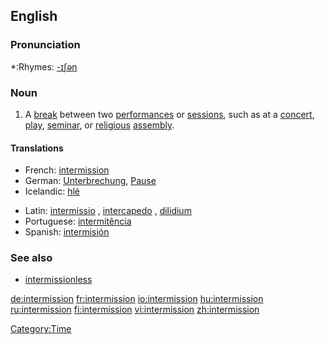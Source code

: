 ==English==

===Pronunciation===
*:Rhymes: [[Rhymes:English:-ɪʃən|-ɪʃən]]

===Noun===
{{en-noun}}

# A [[break]] between two [[performance]]s or [[session]]s, such as at a [[concert]], [[play]], [[seminar]], or [[religious]] [[assembly]].

====Translations====
{{trans-top|break between performances or sessions}}
*French: [[#French|intermission]]
*German: [[Unterbrechung]], [[Pause]]
*Icelandic: [[hlé]] {{n}}
{{trans-mid}}
*Latin: [[intermissio]] {{f}}, [[intercapedo]] {{f}}, [[dilidium]] {{n}}
*Portuguese: [[intermitência]] {{f}}
*Spanish: [[intermisión]]
{{trans-bottom}}

===See also===
*[[intermissionless]]

[[Category:Time]]

[[de:intermission]]
[[fr:intermission]]
[[io:intermission]]
[[hu:intermission]]
[[ru:intermission]]
[[fi:intermission]]
[[vi:intermission]]
[[zh:intermission]]